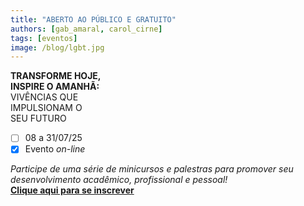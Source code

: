```yaml
---
title: "ABERTO AO PÚBLICO E GRATUITO"
authors: [gab_amaral, carol_cirne]
tags: [eventos]
image: /blog/lgbt.jpg
--- 
```


**TRANSFORME HOJE,**  
**INSPIRE O AMANHÃ:**  
VIVÊNCIAS QUE  
IMPULSIONAM O  
SEU FUTURO  

- [ ] 08 a 31/07/25  
- [x] Evento *on-line*  

*Participe de uma série de minicursos e palestras para promover seu desenvolvimento acadêmico, profissional e pessoal!*  
**[Clique aqui para se inscrever](https://www.instagram.com/p/DJScbfAxO-Q/?igsh=ajVrcWp6a3FhcGNk)**  